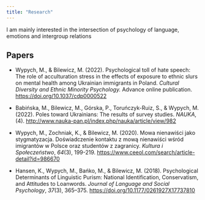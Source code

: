 ```yaml
---
title: "Research"
---
```


I am mainly interested in the intersection of psychology of language, emotions and intergroup relations

## Papers

-   Wypych, M., & Bilewicz, M. (2022). Psychological toll of hate speech: The role of acculturation stress in the effects of exposure to ethnic slurs on mental health among Ukrainian immigrants in Poland. *Cultural Diversity and Ethnic Minority Psychology.* Advance online publication. [https://doi.org/10.1037/cdp0000522](https://psycnet.apa.org/doi/10.1037/cdp0000522)

-   Babińska, M., Bilewicz, M., Górska, P., Toruńczyk-Ruiz, S., & Wypych, M. (2022). Poles toward Ukrainians: The results of survey studies. *NAUKA*, (4). <http://www.nauka-pan.pl/index.php/nauka/article/view/982>

-   Wypych, M., Zochniak, K., & Bilewicz, M. (2020). Mowa nienawiści jako stygmatyzacja. Doświadczenie kontaktu z mową nienawiści wśród imigrantów w Polsce oraz studentów z zagranicy. *Kultura i Społeczeństwo*, *64*(3), 199-219. <https://www.ceeol.com/search/article-detail?id=986670>

-   Hansen, K., Wypych, M., Bańko, M., & Bilewicz, M. (2018). Psychological Determinants of Linguistic Purism: National Identification, Conservatism, and Attitudes to Loanwords. *Journal of Language and Social Psychology*, *37*(3), 365--375. <https://doi.org/10.1177/0261927X17737810>
